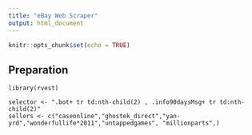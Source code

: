 ---
title: "eBay Web Scraper"
output: html_document
---

```{r setup, include=FALSE}
knitr::opts_chunk$set(echo = TRUE)
```

## Preparation

```{prep}
library(rvest)

selector <- ".bot+ tr td:nth-child(2) , .info90daysMsg+ tr td:nth-child(2)"
sellers <- c("caseonline","ghostek_direct","yan-yrd","wonderfullife*2011","untappedgames", "millionparts",)
```
